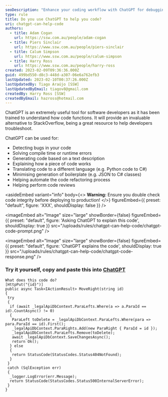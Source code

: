 ```yaml
---
seoDescription: "Enhance your coding workflow with ChatGPT for debugging, code generation, translation, and more."
type: rule
title: Do you use ChatGPT to help you code?
uri: chatgpt-can-help-code
authors:
  - title: Adam Cogan
    url: https://ssw.com.au/people/adam-cogan
  - title: Piers Sinclair
    url: https://www.ssw.com.au/people/piers-sinclair
  - title: Calum Simpson
    url: https://www.ssw.com.au/people/calum-simpson
  - title: Harry Ross
    url: https://www.ssw.com.au/people/harry-ross
created: 2023-02-09T09:36:36.000Z
guid: 499bd550-d8c3-448d-a307-06e6a762efb3
lastUpdated: 2023-02-10T00:37:26.000Z
lastUpdatedBy: Tiago Araújo [SSW]
lastUpdatedByEmail: tiagov8@gmail.com
createdBy: Harry Ross [SSW]
createdByEmail: hazross@hotmail.com
---
```

ChatGPT is an extremely useful tool for software developers as it has been trained to understand how code functions. It will provide an invaluable alternative to StackOverflow, being a great resource to help developers troubleshoot.

ChatGPT can be used for:

* Detecting bugs in your code
* Solving compile time or runtime errors
* Generating code based on a text description
* Explaining how a piece of code works
* Translating code to a different language (e.g. Python code to C#)
* Minimising generation of boilerplate (e.g. JSON to C# classes)
* Helping automate the code refactoring process
* Helping perform code reviews

<asideEmbed
  variant="info"
  body={<>
    **Warning:** Ensure you double check code integrity before deploying to production!
  </>}
  figureEmbed={{
    preset: "default",
    figure: 'XXX',
    shouldDisplay: false
  }}
/>


<imageEmbed
  alt="Image"
  size="large"
  showBorder={false}
  figureEmbed={{
    preset: "default",
    figure: 'Asking ChatGPT to explain this code',
    shouldDisplay: true
  }}
  src="/uploads/rules/chatgpt-can-help-code/chatgpt-code-prompt.png"
/>


<imageEmbed
  alt="Image"
  size="large"
  showBorder={false}
  figureEmbed={{
    preset: "default",
    figure: 'ChatGPT explains the code',
    shouldDisplay: true
  }}
  src="/uploads/rules/chatgpt-can-help-code/chatgpt-code-response.png"
/>

### Try it yourself, copy and paste this into [ChatGPT](https://chat.openai.com)

``` markup
What does this code do?
[HttpPut("{id}")]
public async Task<IActionResult> MoveRight(string id)
{
 try
 {
  if (await _legalApiDbContext.ParaLefts.Where(a => a.ParaId == id).CountAsync() != 0)
  {
   ParaLeft toDelete = _legalApiDbContext.ParaLefts.Where(para => para.ParaId == id).First();
   _legalApiDbContext.ParaRights.Add(new ParaRight { ParaId = id });
   _legalApiDbContext.ParaLefts.Remove(toDelete);
   await _legalApiDbContext.SaveChangesAsync();
   return Ok();
  } else
  {
   return StatusCode(StatusCodes.Status404NotFound);
  }
 }
 catch (SqlException err)
 {
  _logger.LogError(err.Message);
  return StatusCode(StatusCodes.Status500InternalServerError);
 }
}
```
